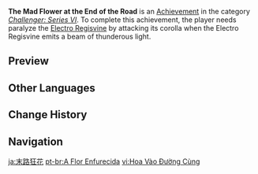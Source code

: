 {{Achievement Infobox
|title        = 
|id           = 82134
|order id     = 2134
|category     = Challenger: Series VI
|description  = When the [[Electro Regisvine]] emits a beam of thunderous light, paralyze it by attacking its corolla.
|requirements = 
|primogems    = 5
|tracking     = 
|topic        = Electro Regisvine
|hidden       = 
}}
'''The Mad Flower at the End of the Road''' is an [[Achievement]] in the category ''[[Challenger: Series VI]]''. To complete this achievement, the player needs paralyze the [[Electro Regisvine]] by attacking its corolla when the Electro Regisvine emits a beam of thunderous light.
<!--
==Gameplay Notes==
-->
==Preview==
{{Preview
|file1 = Electro Regisvine Laser Sweep
|caption1 = Laser Sweep
}}
<!--
==Trivia==

==Video Guides==
{{EVT
|video1   = 
|caption1 = 
}}
-->
==Other Languages==
{{Other Languages
|en      = The Mad Flower at the End of the Road
|zhs     = 末路狂花
|zhs_rm  = Mòlù Kuánghuā
|zht     = 末路狂花
|zht_rm  = Mòlù Kuánghuā
|zh_tl   = 
|ja      = 末路狂花
|ja_rm   = Matsuro Kyouka{{Assumed}}
|ja_tl   = 
|ko      = 말로의 광화
|ko_rm   = Mallo-ui Gwanghwa
|ko_tl   = The Mad Flower at Its Last Days
|es      = La flor enfurecida
|es_tl   = The Enraged Flower
|fr      = La fleur folle au bout du chemin
|fr_tl   = The Mad Flower at the End of the Path
|ru      = Бешеный цветок в конце пути
|ru_tl   = The Mad Flower at the End of the Road
|th      = ดอกไม้คลั่งที่ปลายสุดของเส้นทาง
|th_rm   = 
|th_tl   = 
|vi      = Hoa Vào Đường Cùng
|vi_tl   = 
|de      = Verrückte Wanderblume
|de_tl   = Crazy Migratory Flower
|id      = Bunga Gila di Penghujung Jalan
|id_tl   = The Mad Flower at the End of The Road
|pt      = A Flor Enfurecida
|pt_tl   = 
|tr      = Buraya Kadarmış Çılgın Çiçek
|tr_tl   = 
|it      = Il Fiore furioso alla fine della strada
|it_tl   = 
}}

==Change History==
{{Change History|3.1}}
<!--
==References==
{{Reflist}}
-->
==Navigation==
{{Achievement Navbox}}

[[ja:末路狂花]]
[[pt-br:A Flor Enfurecida]]
[[vi:Hoa Vào Đường Cùng]]